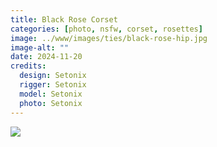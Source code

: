 ```yaml
---
title: Black Rose Corset
categories: [photo, nsfw, corset, rosettes]
image: ../www/images/ties/black-rose-hip.jpg
image-alt: ""
date: 2024-11-20
credits: 
  design: Setonix
  rigger: Setonix
  model: Setonix
  photo: Setonix
---
```


![](../www/images/ties/black-rose-hip.jpg)

